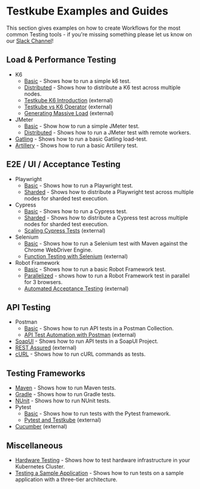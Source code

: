 # Testkube Examples and Guides

This section gives examples on how to create Workflows for the most common Testing tools - if you're missing
something please let us know on our [Slack Channel](https://bit.ly/testkube-slack)!

## Load & Performance Testing

- K6
  - [Basic](k6-basic) - Shows how to run a simple k6 test.
  - [Distributed](k6-distributed) - Shows how to distribute a K6 test across multiple nodes.
  - [Testkube K6 Introduction](https://testkube.io/blog/load-testing-in-kubernetes-with-k6-and-testkube) (external)
  - [Testkube vs K6 Operator](https://testkube.io/learn/comparing-the-k6-operator-vs-testkube-for-load-testing) (external)
  - [Generating Massive Load](https://testkube.io/learn/a-guide-to-scalable-and-heavy-load-testing-with-k6-and-testkube) (external)
- JMeter
  - [Basic](jmeter-basic) - Show how to run a simple JMeter test.
  - [Distributed](jmeter-distributed) - Shows how to run a JMeter test with remote workers.
- [Gatling](gatling-basic) - Shows how to run a basic Gatling load-test.
- [Artillery](artillery-basic) - Shows how to run a basic Artillery test.

## E2E / UI / Acceptance Testing

- Playwright
  - [Basic](playwright-basic) - Shows how to run a Playwright test.
  - [Sharded](playwright-sharded) - Shows how to distribute a Playwright test across multiple nodes for sharded test execution.
- Cypress
  - [Basic](cypress-basic) - Shows how to run a Cypress test.
  - [Sharded](cypress-sharded) - Shows how to distribute a Cypress test across multiple nodes for sharded test execution.
  - [Scaling Cypress Tests](https://testkube.io/learn/scaling-cypress-tests-parallelise-your-end-to-end-tests-with-testkube) (external)
- Selenium
  - [Basic](selenium-basic) - Shows how to run a Selenium test with Maven against the Chrome WebDriver Engine.
  - [Function Testing with Selenium](https://testkube.io/learn/functional-testing-with-selenium-in-testkube) (external)
- Robot Framework
  - [Basic](robot-framework-basic) - Shows how to run a basic Robot Framework test.
  - [Parallelized](robot-framework-parallel) - shows how to run a Robot Framework test in parallel for 3 browsers.
  - [Automated Acceptance Testing](https://testkube.io/learn/automated-acceptance-testing-with-robot-framework-and-testkube) (external)

## API Testing

- Postman
  - [Basic](postman-basic) - Shows how to run API tests in a Postman Collection.
  - [API Test Automation with Postman](https://testkube.io/learn/functional-testing-with-selenium-in-testkube) (external)
- [SoapUI](soapui-basic) - Shows how to run API tests in a SoapUI Project.
- [REST Assured](https://testkube.io/learn/api-testing-using-restassured-and-testkube) (external)
- [cURL](curl-basic) - Shows how to run cURL commands as tests.

## Testing Frameworks

- [Maven](maven-basic) - Shows how to run Maven tests.
- [Gradle](gradle-basic) - Shows how to run Gradle tests.
- [NUnit](nunit-basic) - Shows how to run NUnit tests.
- Pytest
  - [Basic](pytest-basic) - Shows how to run tests with the Pytest framework.
  - [Pytest and Testkube](https://testkube.io/learn/testing-kubernetes-applications-with-pytest-and-testkube-a-complete-guide) (external)
- [Cucumber](https://testkube.io/learn/simplify-bdd-testing-for-distributed-java-applications-with-testkube) (external)

## Miscellaneous

- [Hardware Testing](https://testkube.io/blog/implementing-kubernetes-native-hardware-testing-with-testkube) - Shows how to test hardware infrastructure in your Kubernetes Cluster.
- [Testing a Sample Application](/articles/tutorial/example) - Shows how to run tests on a sample application with a three-tier architecture.
